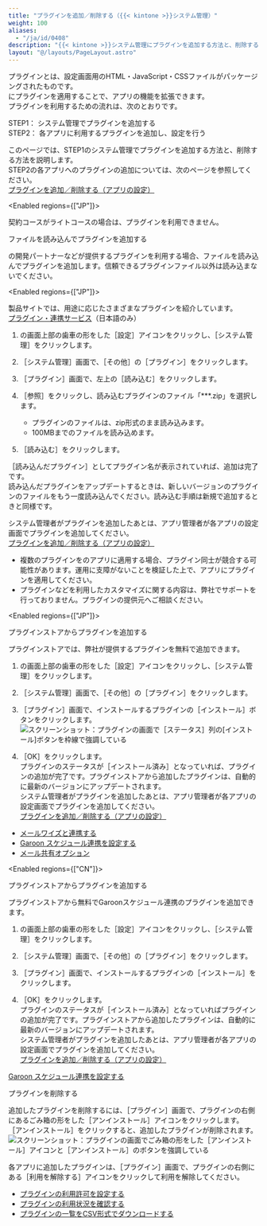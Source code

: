 ```yaml
---
title: "プラグインを追加／削除する（{{< kintone >}}システム管理）"
weight: 100
aliases:
  - "/ja/id/0408"
description: "{{< kintone >}}システム管理にプラグインを追加する方法と、削除する方法を説明しています。"
layout: "@/layouts/PageLayout.astro"
---
```




プラグインとは、設定画面用のHTML・JavaScript・CSSファイルがパッケージングされたものです。  
<Kintone />にプラグインを適用することで、アプリの機能を拡張できます。  
プラグインを利用するための流れは、次のとおりです。  

STEP1： <Kintone />システム管理でプラグインを追加する  
STEP2： 各アプリに利用するプラグインを追加し、設定を行う  

このページでは、STEP1の<Kintone />システム管理でプラグインを追加する方法と、削除する方法を説明します。  
STEP2の各アプリへのプラグインの追加については、次のページを参照してください。  
[プラグインを追加／削除する（アプリの設定）](/k/ja/id/040566.html)

<Enabled regions={["JP"]}>
<Note>

契約コースがライトコースの場合は、プラグインを利用できません。
</Note>

</Enabled>

<Heading id="add_plugin_plugin_10">ファイルを読み込んでプラグインを追加する</Heading>

<Kintone />の開発パートナーなどが提供するプラグインを利用する場合、ファイルを読み込んでプラグインを追加します。信頼できるプラグインファイル以外は読み込まないでください。

<Enabled regions={["JP"]}>
<Hint>

製品サイトでは、用途に応じたさまざまなプラグインを紹介しています。  
[プラグイン・連携サービス](https://kintone-sol.cybozu.co.jp/integrate/)（日本語のみ）
</Hint>

</Enabled>

1. <Kintone />の画面上部の歯車の形をした<Wovn>［設定］</Wovn>アイコンをクリックし、<Wovn>［<Kintone />システム管理］</Wovn>をクリックします。

1. <Wovn>［<Kintone />システム管理］</Wovn>画面で、<Wovn>［その他］</Wovn>の<Wovn>［プラグイン］</Wovn>をクリックします。  

1. <Wovn>［プラグイン］</Wovn>画面で、左上の<Wovn>［読み込む］</Wovn>をクリックします。

1. <Wovn>［参照］</Wovn>をクリックし、読み込むプラグインのファイル「\*\*\*.zip」を選択します。  
   * プラグインのファイルは、zip形式のまま読み込みます。  
   * 100MBまでのファイルを読み込めます。

1. <Wovn>［読み込む］</Wovn>をクリックします。

<Wovn>［読み込んだプラグイン］</Wovn>としてプラグイン名が表示されていれば、追加は完了です。  
読み込んだプラグインをアップデートするときは、新しいバージョンのプラグインのファイルをもう一度読み込んでください。読み込む手順は新規で追加するときと同様です。

<Kintone />システム管理者がプラグインを追加したあとは、アプリ管理者が各アプリの設定画面でプラグインを追加してください。  
[プラグインを追加／削除する（アプリの設定）](/k/ja/id/040566.html)  

<Warning>

* 複数のプラグインを<Kintone />のアプリに適用する場合、プラグイン同士が競合する可能性があります。運用に支障がないことを検証した上で、アプリにプラグインを適用してください。
* プラグインなどを利用したカスタマイズに関する内容は、弊社でサポートを行っておりません。プラグインの提供元へご相談ください。

</Warning>

<Enabled regions={["JP"]}>

<Heading id="add_plugin_plugin_20">プラグインストアからプラグインを追加する</Heading>

プラグインストアでは、弊社が提供するプラグインを無料で追加できます。

1. <Kintone />の画面上部の歯車の形をした<Wovn>［設定］</Wovn>アイコンをクリックし、<Wovn>［<Kintone />システム管理］</Wovn>をクリックします。

1. <Wovn>［<Kintone />システム管理］</Wovn>画面で、<Wovn>［その他］</Wovn>の<Wovn>［プラグイン］</Wovn>をクリックします。

1. <Wovn>［プラグイン］</Wovn>画面で、インストールするプラグインの<Wovn>［インストール］</Wovn>ボタンをクリックします。  
   <Img src="/k/kintone/img-ja/plugin_sys_01.png" alt="スクリーンショット：プラグインの画面で［ステータス］列の[インストール]ボタンを枠線で強調している" />

1. <Wovn>［OK］</Wovn>をクリックします。  
プラグインのステータスが<Wovn>［インストール済み］</Wovn>となっていれば、プラグインの追加が完了です。プラグインストアから追加したプラグインは、自動的に最新のバージョンにアップデートされます。  
<Kintone />システム管理者がプラグインを追加したあとは、アプリ管理者が各アプリの設定画面でプラグインを追加してください。  
[プラグインを追加／削除する（アプリの設定）](/k/ja/id/040566.html)

<Reference>

* [メールワイズと連携する](/k/ja/id/0407.html)
* [Garoon スケジュール連携を設定する](/k/ja/id/0406.html)
* [メール共有オプション](/k/ja/id/040900.html)

</Reference>

</Enabled>

<Enabled regions={["CN"]}>

<Heading id="add_plugin_plugin_20">プラグインストアからプラグインを追加する</Heading>

プラグインストアから無料でGaroonスケジュール連携のプラグインを追加できます。

1. <Kintone />の画面上部の歯車の形をした<Wovn>［設定］</Wovn>アイコンをクリックし、<Wovn>［<Kintone />システム管理］</Wovn>をクリックします。

1. <Wovn>［<Kintone />システム管理］</Wovn>画面で、<Wovn>［その他］</Wovn>の<Wovn>［プラグイン］</Wovn>をクリックします。

1. <Wovn>［プラグイン］</Wovn>画面で、インストールするプラグインの<Wovn>［インストール］</Wovn>をクリックします。

1. <Wovn>［OK］</Wovn>をクリックします。  
プラグインのステータスが<Wovn>［インストール済み］</Wovn>となっていればプラグインの追加が完了です。プラグインストアから追加したプラグインは、自動的に最新のバージョンにアップデートされます。  
<Kintone />システム管理者がプラグインを追加したあとは、アプリ管理者が各アプリの設定画面でプラグインを追加してください。  
[プラグインを追加／削除する（アプリの設定）](/k/ja/id/040566.html)  

<Reference>

[Garoon スケジュール連携を設定する](/k/ja/id/0406.html)

</Reference>

</Enabled>

<Heading id="add_plugin_plugin_30">プラグインを削除する</Heading>

追加したプラグインを削除するには、<Wovn>［プラグイン］</Wovn>画面で、プラグインの右側にあるごみ箱の形をした<Wovn>［アンインストール］</Wovn>アイコンをクリックします。  
<Wovn>［アンインストール］</Wovn>をクリックすると、追加したプラグインが削除されます。  
<Img src="/k/kintone/img-ja/plugin_sys_02.png" alt="スクリーンショット：プラグインの画面でごみ箱の形をした［アンインストール］アイコンと［アンインストール］のボタンを強調している" />

各アプリに追加したプラグインは、<Wovn>［プラグイン］</Wovn>画面で、プラグインの右側にある<Wovn>［利用を解除する］</Wovn>アイコンをクリックして利用を解除してください。

<Reference>

* [プラグインの利用許可を設定する](/k/ja/id/040832.html)
* [プラグインの利用状況を確認する](/k/ja/id/0405.html)
* [プラグインの一覧をCSV形式でダウンロードする](/k/ja/id/0409.html)

</Reference>
